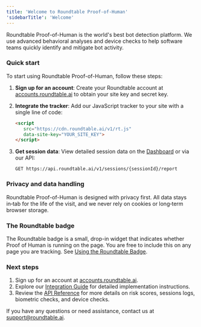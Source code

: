 ```yaml
---
title: 'Welcome to Roundtable Proof-of-Human'
'sidebarTitle': 'Welcome'
---
```


Roundtable Proof-of-Human is the world's best bot detection platform. We use advanced behavioral analyses and device checks to help software teams quickly identify and mitigate bot activity.

### Quick start
To start using Roundtable Proof-of-Human, follow these steps:

1. **Sign up for an account**: Create your Roundtable account at [accounts.roundtable.ai](https://accounts.roundtable.ai) to obtain your site key and secret key.

2. **Integrate the tracker**: Add our JavaScript tracker to your site with a single line of code:
   ```html
   <script
      src="https://cdn.roundtable.ai/v1/rt.js"
      data-site-key="YOUR_SITE_KEY">
   </script>
   ```

3. **Get session data**: View detailed session data on the [Dashboard](https://accounts.roundtable.ai) or via our API:
   ```
   GET https://api.roundtable.ai/v1/sessions/{sessionId}/report
   ```

### Privacy and data handling

Roundtable Proof-of-Human is designed with privacy first. All data stays in‑tab for the life of the visit, and we never rely on cookies or long‑term browser storage.

### The Roundtable badge

The Roundtable badge is a small, drop-in widget that indicates whether Proof of Human is running on the page. You are free to include this on any page you are tracking. See [Using the Roundtable Badge](/using-the-badge).
   
### Next steps

1. Sign up for an account at [accounts.roundtable.ai](https://accounts.roundtable.ai).
2. Explore our [Integration Guide](integration) for detailed implementation instructions.
3. Review the [API Reference](api-reference) for more details on risk scores, sessions logs, biometric checks, and device checks.

If you have any questions or need assistance, contact us at support@roundtable.ai.